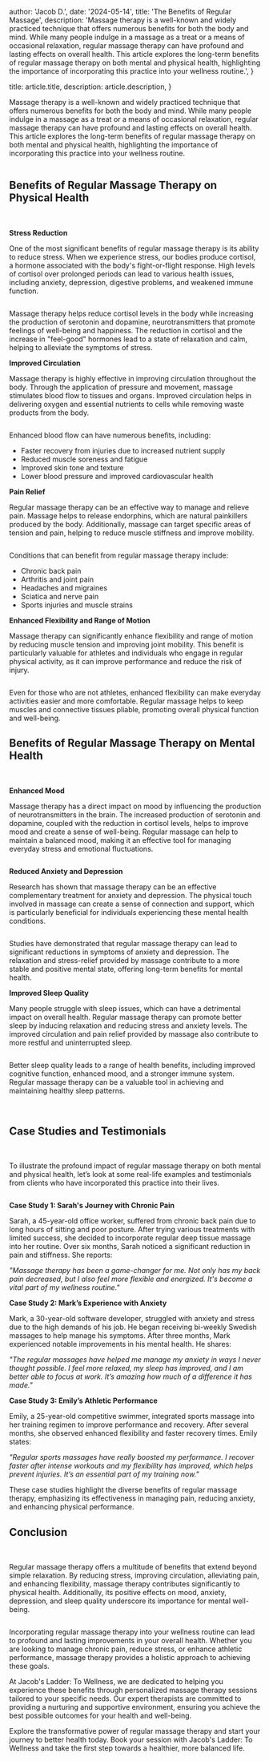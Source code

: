 

  author: 'Jacob D.',
  date: '2024-05-14',
  title: 'The Benefits of Regular Massage',
  description:
    'Massage therapy is a well-known and widely practiced technique that offers numerous benefits for both the body and mind. While many people indulge in a massage as a treat or a means of occasional relaxation, regular massage therapy can have profound and lasting effects on overall health. This article explores the long-term benefits of regular massage therapy on both mental and physical health, highlighting the importance of incorporating this practice into your wellness routine.',
}

  title: article.title,
  description: article.description,
}



Massage therapy is a well-known and widely practiced technique that offers numerous benefits for both the body and mind. While many people indulge in a massage as a treat or a means of occasional relaxation, regular massage therapy can have profound and lasting effects on overall health. This article explores the long-term benefits of regular massage therapy on both mental and physical health, highlighting the importance of incorporating this practice into your wellness routine.

<Image src={massageRoom} alt="" />

## Benefits of Regular Massage Therapy on Physical Health

<br />

**Stress Reduction**

One of the most significant benefits of regular massage therapy is its ability to reduce stress. When we experience stress, our bodies produce cortisol, a hormone associated with the body's fight-or-flight response. High levels of cortisol over prolonged periods can lead to various health issues, including anxiety, depression, digestive problems, and weakened immune function.

<Image src={massage} alt="" />

Massage therapy helps reduce cortisol levels in the body while increasing the production of serotonin and dopamine, neurotransmitters that promote feelings of well-being and happiness. The reduction in cortisol and the increase in "feel-good" hormones lead to a state of relaxation and calm, helping to alleviate the symptoms of stress.

**Improved Circulation**

Massage therapy is highly effective in improving circulation throughout the body. Through the application of pressure and movement, massage stimulates blood flow to tissues and organs. Improved circulation helps in delivering oxygen and essential nutrients to cells while removing waste products from the body.

<Image src={heart} alt="" />

Enhanced blood flow can have numerous benefits, including:
- Faster recovery from injuries due to increased nutrient supply
- Reduced muscle soreness and fatigue
- Improved skin tone and texture
- Lower blood pressure and improved cardiovascular health

**Pain Relief**

Regular massage therapy can be an effective way to manage and relieve pain. Massage helps to release endorphins, which are natural painkillers produced by the body. Additionally, massage can target specific areas of tension and pain, helping to reduce muscle stiffness and improve mobility.

<Image src={massage3} alt="" />

Conditions that can benefit from regular massage therapy include:
- Chronic back pain
- Arthritis and joint pain
- Headaches and migraines
- Sciatica and nerve pain
- Sports injuries and muscle strains

**Enhanced Flexibility and Range of Motion**

Massage therapy can significantly enhance flexibility and range of motion by reducing muscle tension and improving joint mobility. This benefit is particularly valuable for athletes and individuals who engage in regular physical activity, as it can improve performance and reduce the risk of injury.

<Image src={stretch} alt="" />

Even for those who are not athletes, enhanced flexibility can make everyday activities easier and more comfortable. Regular massage helps to keep muscles and connective tissues pliable, promoting overall physical function and well-being.

## Benefits of Regular Massage Therapy on Mental Health

<br />

**Enhanced Mood**

Massage therapy has a direct impact on mood by influencing the production of neurotransmitters in the brain. The increased production of serotonin and dopamine, coupled with the reduction in cortisol levels, helps to improve mood and create a sense of well-being. Regular massage can help to maintain a balanced mood, making it an effective tool for managing everyday stress and emotional fluctuations.

<Image src={smiling} alt="" />

**Reduced Anxiety and Depression**

Research has shown that massage therapy can be an effective complementary treatment for anxiety and depression. The physical touch involved in massage can create a sense of connection and support, which is particularly beneficial for individuals experiencing these mental health conditions.

<Image src={meditate} alt="" />

Studies have demonstrated that regular massage therapy can lead to significant reductions in symptoms of anxiety and depression. The relaxation and stress-relief provided by massage contribute to a more stable and positive mental state, offering long-term benefits for mental health.

**Improved Sleep Quality**

Many people struggle with sleep issues, which can have a detrimental impact on overall health. Regular massage therapy can promote better sleep by inducing relaxation and reducing stress and anxiety levels. The improved circulation and pain relief provided by massage also contribute to more restful and uninterrupted sleep.

<Image src={sleep} alt="" />

Better sleep quality leads to a range of health benefits, including improved cognitive function, enhanced mood, and a stronger immune system. Regular massage therapy can be a valuable tool in achieving and maintaining healthy sleep patterns.

<br />

## Case Studies and Testimonials

<br />

To illustrate the profound impact of regular massage therapy on both mental and physical health, let’s look at some real-life examples and testimonials from clients who have incorporated this practice into their lives.

<Image src={massage4} alt="" />

**Case Study 1: Sarah's Journey with Chronic Pain**

Sarah, a 45-year-old office worker, suffered from chronic back pain due to long hours of sitting and poor posture. After trying various treatments with limited success, she decided to incorporate regular deep tissue massage into her routine. Over six months, Sarah noticed a significant reduction in pain and stiffness. She reports:

*"Massage therapy has been a game-changer for me. Not only has my back pain decreased, but I also feel more flexible and energized. It's become a vital part of my wellness routine."*

**Case Study 2: Mark’s Experience with Anxiety**

Mark, a 30-year-old software developer, struggled with anxiety and stress due to the high demands of his job. He began receiving bi-weekly Swedish massages to help manage his symptoms. After three months, Mark experienced notable improvements in his mental health. He shares:

*"The regular massages have helped me manage my anxiety in ways I never thought possible. I feel more relaxed, my sleep has improved, and I am better able to focus at work. It’s amazing how much of a difference it has made."*

**Case Study 3: Emily’s Athletic Performance**

Emily, a 25-year-old competitive swimmer, integrated sports massage into her training regimen to improve performance and recovery. After several months, she observed enhanced flexibility and faster recovery times. Emily states:

*"Regular sports massages have really boosted my performance. I recover faster after intense workouts and my flexibility has improved, which helps prevent injuries. It’s an essential part of my training now."*

These case studies highlight the diverse benefits of regular massage therapy, emphasizing its effectiveness in managing pain, reducing anxiety, and enhancing physical performance.

## Conclusion

<br />

Regular massage therapy offers a multitude of benefits that extend beyond simple relaxation. By reducing stress, improving circulation, alleviating pain, and enhancing flexibility, massage therapy contributes significantly to physical health. Additionally, its positive effects on mood, anxiety, depression, and sleep quality underscore its importance for mental well-being.

<Image src={meditate3} alt="" />

Incorporating regular massage therapy into your wellness routine can lead to profound and lasting improvements in your overall health. Whether you are looking to manage chronic pain, reduce stress, or enhance athletic performance, massage therapy provides a holistic approach to achieving these goals.

At Jacob's Ladder: To Wellness, we are dedicated to helping you experience these benefits through personalized massage therapy sessions tailored to your specific needs. Our expert therapists are committed to providing a nurturing and supportive environment, ensuring you achieve the best possible outcomes for your health and well-being.

Explore the transformative power of regular massage therapy and start your journey to better health today. Book your session with Jacob's Ladder: To Wellness and take the first step towards a healthier, more balanced life.
